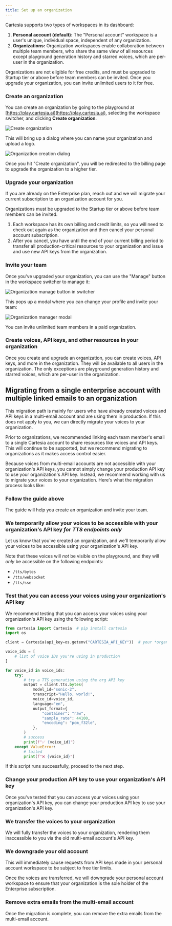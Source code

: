 ```yaml
---
title: Set up an organization
---
```


Cartesia supports two types of workspaces in its dashboard:

1. **Personal account (default):** The "Personal account" workspace is a user's unique, individual space, independent of any organization.
2. **Organizations:** Organization workspaces enable collaboration between multiple team members, who share the same view of all resources except playground generation history and starred voices, which are per-user in the organization.

<Warning>
	Organizations are not eligible for free credits, and must be upgraded to Startup tier or above before team members can be invited. Once you upgrade your organization, you can invite unlimited users to it for free.
</Warning>

<Steps>

### Create an organization

You can create an organization by going to the playground at [https://play.cartesia.ai](https://play.cartesia.ai), selecting the workspace switcher, and clicking **Create organization**.

<Frame background="subtle">
  <img src="../assets/images/orgs_step_1.png" alt="Create organization" />
</Frame>

This will bring up a dialog where you can name your organization and upload a logo.

<Frame background="subtle">
  <img src="../assets/images/orgs_step_2.png" alt="Organization creation dialog" />
</Frame>

Once you hit "Create organization", you will be redirected to the billing page to upgrade the organization to a higher tier.

### Upgrade your organization

<Note>
If you are already on the Enterprise plan, reach out and we will migrate your current subscription to an organization account for you.
</Note>

Organizations must be upgraded to the Startup tier or above before team members can be invited.

1. Each workspace has its own billing and credit limits, so you will need to check out again as the organization and then cancel your personal account subscription.
2. After you cancel, you have until the end of your current billing period to transfer all production-critical resources to your organization and issue and use new API keys from the organization.

### Invite your team

Once you've upgraded your organization, you can use the "Manage" button in the workspace switcher to manage it:

<Frame background="subtle">
  <img src="../assets/images/orgs_step_3.png" alt="Organization manage button in switcher" />
</Frame>

This pops up a modal where you can change your profile and invite your team:

<Frame background="subtle">
  <img src="../assets/images/orgs_modal.png" alt="Organization manager modal" />
</Frame>

You can invite unlimited team members in a paid organization.

### Create voices, API keys, and other resources in your organization

Once you create and upgrade an organization, you can create voices, API keys, and more in the organization. They will be available to all users in the organization. The only exceptions are playground generation history and starred voices, which are per-user in the organization.

</Steps>

## Migrating from a single enterprise account with multiple linked emails to an organization

<Tip>

This migration path is mainly for users who have already created voices and API keys in a multi-email account and are using them in production. If this does not apply to you, we can directly migrate your voices to your organization.

</Tip>

Prior to organizations, we recommended linking each team member's email to a single Cartesia account to share resources like voices and API keys. This will continue to be supported, but we recommend migrating to organizations as it makes access control easier.

Because voices from multi-email accounts are not accessible with your organization's API keys, you cannot simply change your production API key to use your organization's API key. Instead, we recommend working with us to migrate your voices to your organization. Here's what the migration process looks like:

<Steps>

### Follow the guide above

The guide will help you create an organization and invite your team.

### We temporarily allow your voices to be accessible with your organization's API key _for TTS endpoints only_

Let us know that you've created an organization, and we'll temporarily allow your voices to be accessible using your organization's API key.

Note that these voices will _not_ be visible on the playground, and they will _only_ be accessible on the following endpoints:

- `/tts/bytes`
- `/tts/websocket`
- `/tts/sse`

### Test that you can access your voices using your organization's API key

We recommend testing that you can access your voices using your organization's API key using the following script:

```python
from cartesia import Cartesia  # pip install cartesia
import os

client = Cartesia(api_key=os.getenv("CARTESIA_API_KEY"))  # your *organization* API key (not the multi-email account's API key!)

voice_ids = [
    # list of voice IDs you're using in production
]

for voice_id in voice_ids:
    try:
        # try a TTS generation using the org API key
        output = client.tts.bytes(
            model_id="sonic-2",
            transcript="Hello, world!",
            voice_id=voice_id,
            language="en",
            output_format={
                "container": "raw",
                "sample_rate": 44100,
                "encoding": "pcm_f32le",
            },
        )
        # success
        print(f"✅ {voice_id}")
    except ValueError:
        # failed
        print(f"❌ {voice_id}")
```

If this script runs successfully, proceed to the next step.

### Change your production API key to use your organization's API key

Once you've tested that you can access your voices using your organization's API key, you can change your production API key to use your organization's API key.

### We transfer the voices to your organization

We will fully transfer the voices to your organization, rendering them inaccessible to you via the old multi-email account's API key.

### We downgrade your old account

<Warning>
	This will immediately cause requests from API keys made in your personal account workspace to be subject to free tier limits.
</Warning>

Once the voices are transferred, we will downgrade your personal account workspace to ensure that your organization is the sole holder of the Enterprise subscription.

### Remove extra emails from the multi-email account

Once the migration is complete, you can remove the extra emails from the multi-email account.

</Steps>
